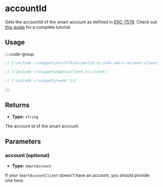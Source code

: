 
<VersionWarning version="0.2" />

# accountId

Gets the accountId of the smart account as defined in [ERC-7579](https://eips.ethereum.org/EIPS/eip-7579). Check out [this guide](/permissionless/how-to/accounts/use-erc7579-account) for a complete tutorial.

## Usage

::::code-group

```ts [example.ts]
// [!include ~/snippets/erc7579/accountId.ts:safe-smart-account-client]
```

```ts [publicClient.ts]
// [!include ~/snippets/publicClient.ts:client]
```

```ts [owner.ts]
// [!include ~/snippets/owner.ts]
```

::::

## Returns

- **Type:** `string`

The account id of the smart account.

## Parameters

### account (optional)

- **Type:** `SmartAccount`

If your `SmartAccountClient` doesn't have an account, you should provide one here.

